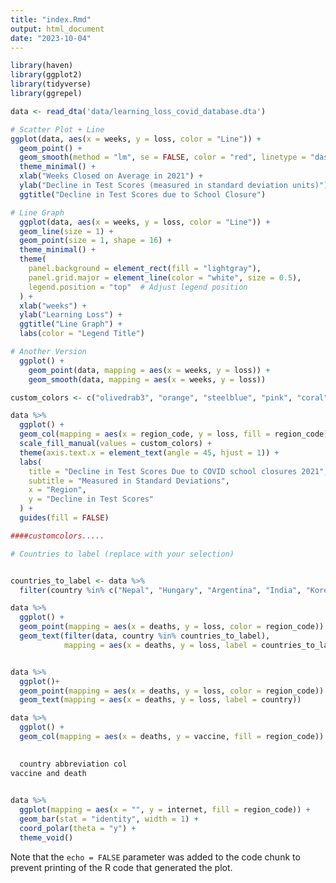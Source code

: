 ```yaml
---
title: "index.Rmd"
output: html_document
date: "2023-10-04"
---
```


```r
library(haven)
library(ggplot2)
library(tidyverse)
library(ggrepel)

```



``` r

data <- read_dta('data/learning_loss_covid_database.dta')

# Scatter Plot + Line 
ggplot(data, aes(x = weeks, y = loss, color = "Line")) + 
  geom_point() + 
  geom_smooth(method = "lm", se = FALSE, color = "red", linetype = "dashed")
  theme_minimal() +
  xlab("Weeks Closed on Average in 2021") + 
  ylab("Decline in Test Scores (measured in standard deviation units)") +
  ggtitle("Decline in Test Scores due to School Closure") 
```

```r
# Line Graph 
  ggplot(data, aes(x = weeks, y = loss, color = "Line")) +
  geom_line(size = 1) +
  geom_point(size = 1, shape = 16) +
  theme_minimal() +
  theme(
    panel.background = element_rect(fill = "lightgray"),
    panel.grid.major = element_line(color = "white", size = 0.5),
    legend.position = "top"  # Adjust legend position
  ) +
  xlab("weeks") +
  ylab("Learning Loss") +
  ggtitle("Line Graph") +
  labs(color = "Legend Title") 

```

```r
# Another Version 
  ggplot() +
    geom_point(data, mapping = aes(x = weeks, y = loss)) +
    geom_smooth(data, mapping = aes(x = weeks, y = loss))
```

```r

custom_colors <- c("olivedrab3", "orange", "steelblue", "pink", "coral", "violet")

data %>%
  ggplot() +
  geom_col(mapping = aes(x = region_code, y = loss, fill = region_code)) +
  scale_fill_manual(values = custom_colors) +
  theme(axis.text.x = element_text(angle = 45, hjust = 1)) +
  labs(
    title = "Decline in Test Scores Due to COVID school closures 2021",
    subtitle = "Measured in Standard Deviations",
    x = "Region",
    y = "Decline in Test Scores"
  ) + 
  guides(fill = FALSE)

```


```r

####customcolors.....

# Countries to label (replace with your selection)


countries_to_label <- data %>%
  filter(country %in% c("Nepal", "Hungary", "Argentina", "India", "Korea", "United States", "Kenya"))

data %>%
  ggplot() +
  geom_point(mapping = aes(x = deaths, y = loss, color = region_code)) +
  geom_text(filter(data, country %in% countries_to_label),
            mapping = aes(x = deaths, y = loss, label = countries_to_label))


data %>%
  ggplot()+
  geom_point(mapping = aes(x = deaths, y = loss, color = region_code)) +
  geom_text(mapping = aes(x = deaths, y = loss, label = country))

data %>%
  ggplot() +
  geom_col(mapping = aes(x = deaths, y = vaccine, fill = region_code)) +
  

  country abbreviation col
vaccine and death
  
```


```r

data %>%
  ggplot(mapping = aes(x = "", y = internet, fill = region_code)) +
  geom_bar(stat = "identity", width = 1) +
  coord_polar(theta = "y") +
  theme_void()

```


Note that the `echo = FALSE` parameter was added to the code chunk to prevent printing of the R code that generated the plot.
